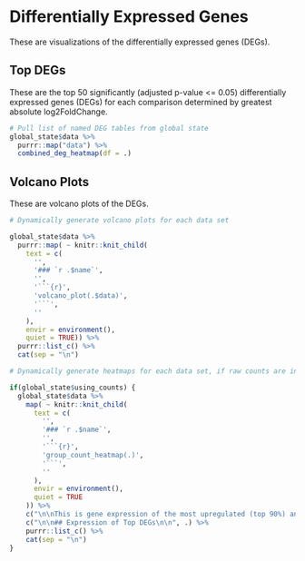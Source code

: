 # Differentially Expressed Genes

These are visualizations of the differentially expressed genes (DEGs).

## Top DEGs

These are the top 50 significantly (adjusted p-value <= 0.05) differentially expressed genes (DEGs) for each comparison determined by greatest absolute log2FoldChange.

```r

# Pull list of named DEG tables from global state
global_state$data %>%
  purrr::map("data") %>%
  combined_deg_heatmap(df = .)

```

## Volcano Plots

These are volcano plots of the DEGs.

```r

# Dynamically generate volcano plots for each data set

global_state$data %>%
  purrr::map( ~ knitr::knit_child(
    text = c(
      '',
      '### `r .$name`',
      '',
      '```{r}',
      'volcano_plot(.$data)',
      '```',
      ''
    ),
    envir = environment(),
    quiet = TRUE)) %>%
  purrr::list_c() %>%
  cat(sep = "\n")
```

<!-- ## Expression of Top DEGs -->
```r
# Dynamically generate heatmaps for each data set, if raw counts are included in the analysis

if(global_state$using_counts) {
  global_state$data %>%
    map( ~ knitr::knit_child(
      text = c(
        '',
        '### `r .$name`',
        '',
        '```{r}',
        'group_count_heatmap(.)',
        '```',
        ''
      ),
      envir = environment(),
      quiet = TRUE
    )) %>%
    c("\n\nThis is gene expression of the most upregulated (top 90%) and most downregulated (bottom 10%) significant genes (FDR adjusted p-value < 0.05) \n\n", .) %>%
    c("\n\n## Expression of Top DEGs\n\n", .) %>%
    purrr::list_c() %>%
    cat(sep = "\n")
}
```